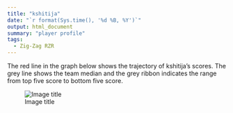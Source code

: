```yaml
---
title: "kshitija"
date: "`r format(Sys.time(), '%d %B, %Y')`"
output: html_document
summary: "player profile"
tags:
  - Zig-Zag RZR
---
```


The red line in the graph below shows the trajectory of kshitija's scores. The grey line shows the team median and the grey ribbon indicates the range from top five score to bottom five score.

![Image title](kshitija.jpg)

